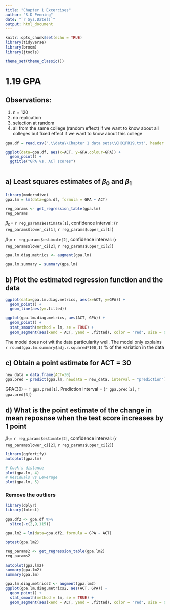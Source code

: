 ```yaml
---
title: "Chapter 1 Excercises"
author: "S.D Penning"
date: "`r Sys.Date()`"
output: html_document
---
```


```r
knitr::opts_chunk$set(echo = TRUE)
library(tidyverse)
library(broom)
library(jtools)

theme_set(theme_classic())
```

# 1.19 GPA

## Observations:

1. n = 120
2. no replication
3. selection at random
4. all from the same college (random effect) if we want to know about all colleges but fixed effect if we want to know about this college

```r
gpa.df = read.csv(".\\data\\Chapter 1 data sets\\CH01PR19.txt", header = FALSE,  strip.white=TRUE, sep = "", col.names = c("GPA","ACT"))
```

```r
ggplot(data=gpa.df, aes(x=ACT, y=GPA,colour=GPA)) +
  geom_point() +
  ggtitle("GPA vs. ACT scores")
  
```

## a) Least squares estimates of $\beta_{0}$ and $\beta_{1}$
```r
library(moderndive)
gpa.lm = lm(data=gpa.df, formula = GPA ~ ACT)

reg_params <- get_regression_table(gpa.lm)
reg_params
```

$\beta_{0}=$ `r reg_params$estimate[1]`, confidence interval: (`r reg_params$lower_ci[1]`, `r reg_params$upper_ci[1]`)

$\beta_{1}=$ `r reg_params$estimate[2]`, confidence interval: (`r reg_params$lower_ci[2]`, `r reg_params$upper_ci[2]`)


```r
gpa.lm.diag.metrics <- augment(gpa.lm)

gpa.lm.summary = summary(gpa.lm)
```


## b) Plot the estimated regression function and the data

```r
ggplot(data=gpa.lm.diag.metrics, aes(x=ACT, y=GPA)) +
  geom_point() +
  geom_line(aes(y=.fitted))
```

```r
ggplot(gpa.lm.diag.metrics, aes(ACT, GPA)) +
  geom_point() +
  stat_smooth(method = lm, se = TRUE) +
  geom_segment(aes(xend = ACT, yend = .fitted), color = "red", size = 0.3)
```

The model does not wit the data particularity well. The model only explains `r round(gpa.lm.summary$adj.r.squared*100,1)` % of the variation in the data

## c) Obtain a point estimate for ACT = 30

```r
new_data = data.frame(ACT=30)
gpa.pred = predict(gpa.lm, newdata = new_data, interval = "prediction")

```

GPA(30) = `r gpa.pred[1]`. Prediction interval = (`r gpa.pred[2]`, `r gpa.pred[3]`)

## d) What is the point estimate of the change in mean reposnse when the test score increases by 1 point

$\beta_{1}=$ `r reg_params$estimate[2]`, confidence interval: (`r reg_params$lower_ci[2]`, `r reg_params$upper_ci[2]`)


```r
library(ggfortify)
autoplot(gpa.lm)
```
```r
# Cook's distance
plot(gpa.lm, 4)
# Residuals vs Leverage
plot(gpa.lm, 5)
```
### Remove the outliers

```r
library(dplyr)
library(lmtest)

gpa.df2 <- gpa.df %>%
  slice(-c(2,9,115))

gpa.lm2 = lm(data=gpa.df2, formula = GPA ~ ACT)

bptest(gpa.lm2)
```

```r

reg_params2 <- get_regression_table(gpa.lm2)
reg_params2

autoplot(gpa.lm2)
summary(gpa.lm2)
summary(gpa.lm)

gpa.lm.diag.metrics2 <- augment(gpa.lm2)
ggplot(gpa.lm.diag.metrics2, aes(ACT, GPA)) +
  geom_point() +
  stat_smooth(method = lm, se = TRUE) +
  geom_segment(aes(xend = ACT, yend = .fitted), color = "red", size = 0.3)

```

